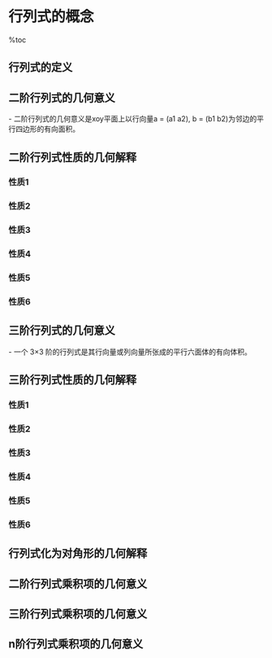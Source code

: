 = 行列式的概念 =

%toc

== 行列式的定义 ==
{{http:pic/3-1}}

{{http:pic/3-2}}

{{http:pic/3-3}}

{{http:pic/3-4}}

== 二阶行列式的几何意义 ==
- 二阶行列式的几何意义是xoy平面上以行向量a = (a1 a2), b = (b1 b2)为邻边的平行四边形的有向面积。
{{http:pic/3-5}}

== 二阶行列式性质的几何解释 ==
=== 性质1 ===
{{http:pic/3-6}}

{{http:pic/3-7}}

=== 性质2 ===
{{http:pic/3-8}}

{{http:pic/3-9}}

=== 性质3 ===
{{http:pic/3-10}}

{{http:pic/3-11}}

=== 性质4 ===
{{http:pic/3-12}}

=== 性质5 ===
{{http:pic/3-13}}

{{http:pic/3-14}}

=== 性质6 ===
{{http:pic/3-15}}

{{http:pic/3-16}}

== 三阶行列式的几何意义 ==
- 一个 3×3 阶的行列式是其行向量或列向量所张成的平行六面体的有向体积。
{{http:pic/3-17}}

== 三阶行列式性质的几何解释 ==
=== 性质1 ===
{{http:pic/3-18}}

{{http:pic/3-19}}

=== 性质2 ===
{{http:pic/3-20}}

{{http:pic/3-21}}

=== 性质3 ===
{{http:pic/3-22}}

{{http:pic/3-23}}

=== 性质4 ===
{{http:pic/3-24}}

{{http:pic/3-25}}

=== 性质5 ===
{{http:pic/3-26}}

{{http:pic/3-27}}

=== 性质6 ===
{{http:pic/3-28}}

{{http:pic/3-29}}

== 行列式化为对角形的几何解释 ==
{{http:pic/3-30}}
{{http:pic/3-31}}
{{http:pic/3-32}}

== 二阶行列式乘积项的几何意义 ==
{{http:pic/3-33}}

== 三阶行列式乘积项的几何意义 ==
{{http:pic/3-34}}
{{http:pic/3-35}}
{{http:pic/3-36}}

== n阶行列式乘积项的几何意义 ==
{{http:pic/3-37}}
{{http:pic/3-38}}
{{http:pic/3-39}}

